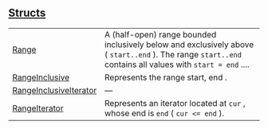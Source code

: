 
## [Structs](./core-ops-range-structs)

| | |
|:---|:---|
| [Range](./core-ops-range-Range) | A (half-open) range bounded inclusively below and exclusively above ( `start..end` ). The range `start..end`  contains all values with `start = end` .... |
| [RangeInclusive](./core-ops-range-RangeInclusive) | Represents the range start, end . |
| [RangeInclusiveIterator](./core-ops-range-RangeInclusiveIterator) | — |
| [RangeIterator](./core-ops-range-RangeIterator) | Represents an iterator located at `cur` , whose end is `end`  ( `cur <= end` ). |
